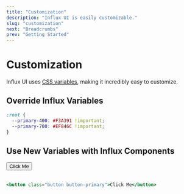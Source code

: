 ```yaml
---
title: "Customization"
description: "Influx UI is easily customizable."
slug: "customization"
next: "Breadcrumbs"
prev: "Getting Started"
---
```


# Customization

Influx UI uses [CSS variables](https://developer.mozilla.org/en-US/docs/Web/CSS/Using_CSS_custom_properties), making it incredibly easy to customize.

## Override Influx Variables

```css
:root {
  --primary-400: #F3A391 !important;
  --primary-700: #EF846C !important;
}
```

<style jsx="true">{`
  :root {
    --primary-400: #F3A391 !important;
    --primary-700: #EF846C !important;
  }
`}</style>

## Use New Variables with Influx Components

<button className="button button-primary">Click Me</button>
<br />
<br />

```jsx
<button class="button button-primary">Click Me</button>
```
